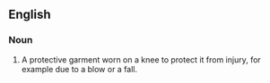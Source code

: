 ==English==

===Noun===
{{wikipedia}}
{{en-noun|sg=[[knee]] [[pad]]}}

# A protective garment worn on a knee to protect it from injury, for example due to a blow or a fall.
